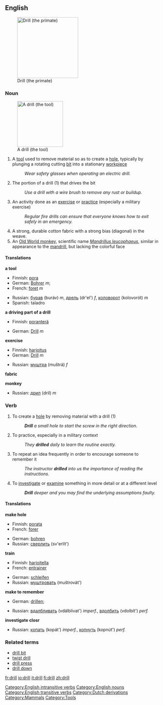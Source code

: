 ==English==
[[Image:Drill primate.png|right|thumb|200px|thumb|Drill (the primate)]]

===Noun===
{{en-noun-reg}}
[[Image:Battdrill.jpg|150px|thumb|A drill (the tool)]]


# A [[tool]] used to remove material so as to create a [[hole]], typically by plunging a rotating cutting [[bit]] into a stationary [[workpiece]]
#:''Wear safety glasses when operating an electric drill.''
# The portion of a drill (1) that drives the bit
#:''Use a drill with a wire brush to remove any rust or buildup.''
# An activity done as an [[exercise]] or [[practice]] (especially a military exercise)
#:''Regular fire drills can ensure that everyone knows how to exit safely in an emergency.''
# A strong, durable cotton fabric with a strong bias (diagonal) in the weave. 
# An [[Old World monkey]], scientific name ''[[Mandrillus leucophaeus]]'', similar in appearance to the [[mandrill]], but lacking the colorful face
====Translations====
'''a tool'''
{{top}}
*Finnish: [[pora]]
*German: [[:de:Bohrer|Bohrer]] ''m''; 
*French: [[:fr:foret|foret]] ''m''
{{mid}}
*Russian: [[бурав]] (buráv) ''m'', [[дрель]] (dr'el') ''f'', [[коловорот]] (kolovorót) ''m'' 
*Spanish: taladro
{{bottom}}

'''a driving part of a drill'''
{{top}}
*Finnish: [[poranterä]]
{{mid}}
*German: [[:de:Drill|Drill]] ''m''
{{bottom}}

'''exercise'''
{{top}}
*Finnish: [[harjoitus]]
*German: [[:de:Drill|Drill]] ''m''
{{mid}}
*Russian: [[муштра]] (muštrá) ''f''
{{bottom}}

'''fabric'''
{{top}}
{{mid}}
{{bottom}}

'''monkey'''
{{top}}
{{mid}}
*Russian: [[дрил]] (dril) ''m''
{{bottom}}

===Verb===
{{en-infl-reg-consonant|drill||}}

# To create a [[hole]] by removing material with a drill (1)
#:'''''Drill''' a small hole to start the screw in the right direction.''
# To practice, especially in a military context
#:''They '''drilled''' daily to learn the routine exactly.''
# To repeat an idea frequently in order to encourage someone to remember it
#:''The instructor '''drilled''' into us the importance of reading the instructions.''
# To [[investigate]] or [[examine]] something in more detail or at a different level
#:'''''Drill''' deeper and you may find the underlying assumptions faulty.''

====Translations====
'''make hole'''
{{top}}
*Finnish: [[porata]]
*French: [[:fr:forer|forer]]
{{mid}}
*German: [[:de:bohren|bohren]]
*Russian: [[сверлить]] (sv'erlít')
{{bottom}}

'''train'''
{{top}}
*Finnish: [[harjoitella]]
*French: [[:fr:entrainer|entrainer]]
{{mid}}
*German: [[:de:schleifen|schleifen]]
*Russian: [[муштровать]] (muštrovát')
{{bottom}}

'''make to remember'''
{{top}}
*German: [[:de:drillen|drillen]]; 
{{mid}}
*Russian: [[вдалбливать]] (vdálblivat') ''imperf.'', [[вдолбить]] (vdolbít') ''perf.''
{{bottom}}

'''investigate closr'''
{{top}}
{{mid}}
*Russian: [[копать]] (kopát') ''imperf.'', [[копнуть]] (kopnút') ''perf.'' <!--lit. 'to dig'-->
{{bottom}}

===Related terms===
*[[drill bit]]
*[[twist drill]]
*[[drill press]]
*[[drill down]]

[[Category:English intransitive verbs]]
[[Category:English nouns]]
[[Category:English transitive verbs]]

[[Category:Dutch derivations]]
[[Category:Mammals]]
[[Category:Tools]]

[[fr:drill]]
[[io:drill]]
[[it:drill]]
[[fi:drill]]
[[zh:drill]]
